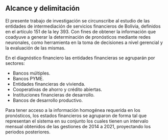 
## Alcance y delimitación

El presente trabajo de investigación se circunscribe al estudio de las entidades de intermediación de servicios financieros de Bolivia, definidos en el artículo 151 de la ley 393. Con fines de obtener la información que coadyuve a generar la determinación de pronósticos mediante redes neuronales, como herramienta en la toma de decisiones a nivel gerencial y la evaluación de las mismas.

En el diagnóstico financiero las entidades financieras se agruparán por sectores:

- Bancos múltiples.
- Bancos PYME.
- Entidades financieras de vivienda.
- Cooperativas de ahorro y crédito abiertas.
- Instituciones financieras de desarrollo.
- Bancos de desarrollo productivo.

Para tener acceso a la información homogénea requerida en los pronósticos, los estados financieros se agruparon de forma tal que representan el sistema en su conjunto los cuales tienen un intervalo mensual obtenidos de las gestiones de 2014 a 2021, proyectando los periodos posteriores. 


